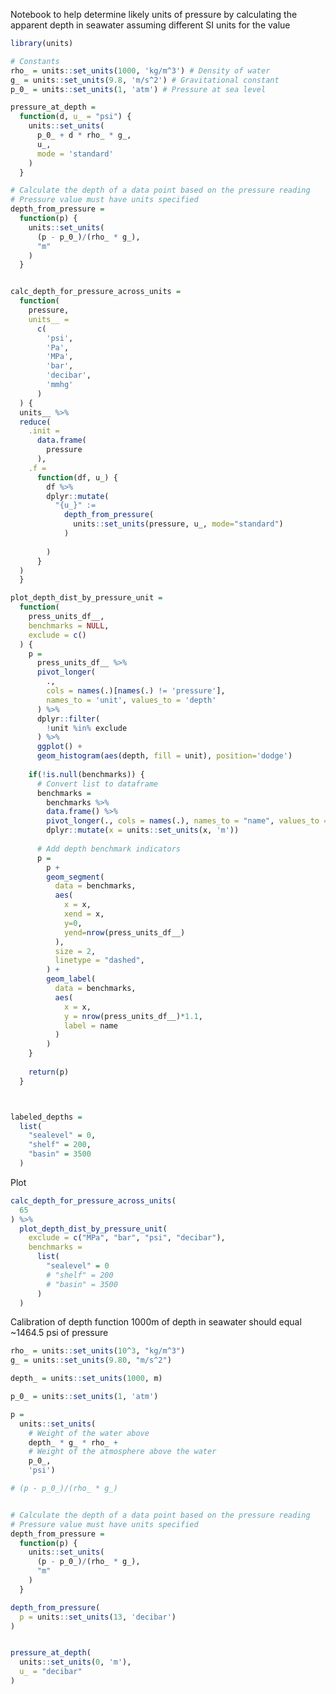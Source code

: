 
Notebook to help determine likely units of pressure by calculating the apparent depth in seawater assuming different SI units for the value 
```r
library(units)

# Constants
rho_ = units::set_units(1000, 'kg/m^3') # Density of water
g_ = units::set_units(9.8, 'm/s^2') # Gravitational constant
p_0_ = units::set_units(1, 'atm') # Pressure at sea level

pressure_at_depth = 
  function(d, u_ = "psi") {
    units::set_units(
      p_0_ + d * rho_ * g_,
      u_, 
      mode = 'standard'
    )
  }

# Calculate the depth of a data point based on the pressure reading
# Pressure value must have units specified
depth_from_pressure = 
  function(p) {
    units::set_units(
      (p - p_0_)/(rho_ * g_),
      "m"
    )
  }


calc_depth_for_pressure_across_units = 
  function(
    pressure,
    units__ = 
      c(
        'psi', 
        'Pa',
        'MPa',
        'bar',
        'decibar',
        'mmhg'
      )
  ) {
  units__ %>% 
  reduce(
    .init = 
      data.frame(
        pressure
      ),
    .f = 
      function(df, u_) {
        df %>% 
        dplyr::mutate(
          "{u_}" := 
            depth_from_pressure(
              units::set_units(pressure, u_, mode="standard")
            )
          
        )
      }
  )
  }

plot_depth_dist_by_pressure_unit = 
  function(
    press_units_df__,
    benchmarks = NULL,
    exclude = c()
  ) {
    p = 
      press_units_df__ %>% 
      pivot_longer(
        ., 
        cols = names(.)[names(.) != 'pressure'],
        names_to = 'unit', values_to = 'depth'
      ) %>% 
      dplyr::filter(
        !unit %in% exclude
      ) %>% 
      ggplot() + 
      geom_histogram(aes(depth, fill = unit), position='dodge')
    
    if(!is.null(benchmarks)) {
      # Convert list to dataframe
      benchmarks = 
        benchmarks %>% 
        data.frame() %>% 
        pivot_longer(., cols = names(.), names_to = "name", values_to = "x") %>% 
        dplyr::mutate(x = units::set_units(x, 'm'))
      
      # Add depth benchmark indicators
      p = 
        p + 
        geom_segment(
          data = benchmarks,
          aes(
            x = x, 
            xend = x, 
            y=0, 
            yend=nrow(press_units_df__)
          ),
          size = 2,
          linetype = "dashed",
        ) + 
        geom_label(
          data = benchmarks, 
          aes(
            x = x, 
            y = nrow(press_units_df__)*1.1, 
            label = name
          )
        )
    }
    
    return(p)
  }



labeled_depths = 
  list(
    "sealevel" = 0,
    "shelf" = 200,
    "basin" = 3500
  )
```


Plot
```r
calc_depth_for_pressure_across_units(
  65
) %>% 
  plot_depth_dist_by_pressure_unit(
    exclude = c("MPa", "bar", "psi", "decibar"),
    benchmarks = 
      list(
        "sealevel" = 0
        # "shelf" = 200
        # "basin" = 3500
      )
  )
```


Calibration of depth function
1000m of depth in seawater should equal ~1464.5 psi of pressure
```r
rho_ = units::set_units(10^3, "kg/m^3")
g_ = units::set_units(9.80, "m/s^2")

depth_ = units::set_units(1000, m)

p_0_ = units::set_units(1, 'atm')

p = 
  units::set_units(
    # Weight of the water above
    depth_ * g_ * rho_ + 
    # Weight of the atmosphere above the water
    p_0_, 
    'psi')

# (p - p_0_)/(rho_ * g_)


# Calculate the depth of a data point based on the pressure reading
# Pressure value must have units specified
depth_from_pressure = 
  function(p) {
    units::set_units(
      (p - p_0_)/(rho_ * g_),
      "m"
    )
  }
```
```r
depth_from_pressure(
  p = units::set_units(13, 'decibar')
)


pressure_at_depth(
  units::set_units(0, 'm'),
  u_ = "decibar"
)
```

















